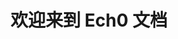 ---
title: 欢迎来到 Ech0 文档
description: 开源、自托管、专注思想流动的轻量级发布平台.
template: splash
hero:
  tagline: 开源、自托管、专注思想流动的轻量级发布平台
  image:
    file: ../../assets/Ech0.svg
  actions:
    - text: 介绍
      link: /start/introduction/
      icon: right-arrow
    - text: GitHub仓库
      link: https://github.com/lin-snow/Ech0
      icon: external
      variant: minimal
---